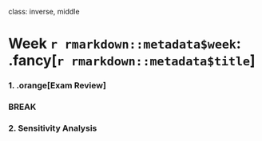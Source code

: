 
class: inverse, middle

# Week `r rmarkdown::metadata$week`: .fancy[`r rmarkdown::metadata$title`]

### 1. .orange[Exam Review]

### BREAK

### 2. Sensitivity Analysis